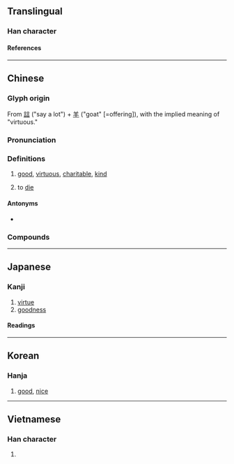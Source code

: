 {{also|譱}}
{{character info/new}}
{{character info|0x2F845}}
{{character info|0x2F846}}
==Translingual==

===Han character===
{{Han char|rn=30|rad=口|as=09|sn=12|four=80605|canj=TGTR,TTR|ids=⿻羊⿱䒑口,⿳𦍌䒑口}}

====References====
{{Han ref|kx=0197.180|dkj=03904|dj=0418.380|hdz=10660.020|uh=5584}}

----

==Chinese==
{{zh-forms|alt=譱}}

===Glyph origin===
{{Han etym}}
From [[誩]] ("say a lot") + [[羊]] ("goat" [=offering]), with the implied meaning of "virtuous." {{rfv-etym|zh}}

===Pronunciation===
{{zh-pron
|m=shàn
|m-s=
|c=sin6
|c-t=sen5,sen5-4
|c-t_note=sen5-4 - “to die”
|g=
|h=pfs=san
|j=
|mb=sīng
|md=siêng
|mn=siān
|mn-t=siêng6/siang6
|mn-t_note=siêng6 - Chaozhou
|w=3zoe
|x=
|mc=y
|oc=y
|ma=y
|cat=a,c:v
}}

===Definitions===
{{zh-hanzi}}

# [[good]], [[virtuous]], [[charitable]], [[kind]]
# {{lb|zh|Taishanese|euphemism}} to [[die]]
#: {{zh-x|去善|tr=hui1 '''sen5-4'''|go to hell|C-T}}

====Antonyms====
* {{zh-l|惡}}

===Compounds===
{{zh-der|善自為謀|善與人交|公善|勸善戒惡|多錢善賈|平善|善門難開|善歲|善果|善後|善士|善頌善禱|善堂|妙善|多謀善斷|善解人意|善事|善書|巧言善色|好善樂施|善哉|勸善規過|兼善天下|善戰|兼善|循循善誘|十善|善舉|善心人士|偽善|善根|善始令終|善善從長|來者不善|善善惡惡|勸善|善緣|慈眉善目|慈善家|慈善事業|慈善|好善惡惡|善政|善罷甘休|乏善可陳|恂恂善誘|性善說|心善|從善若流|履中行善|不善|和善|三善道|善賈而沽|善敗|妥善|伐善|善導|善人|勸善懲惡|妙善公主|廣行善事|善才童子|善財難捨|嘉言善行|友善|善棍|善報|善變|寸善片長|從善如流|宿善|完善|守死善道|善氣迎人|善終|嫉惡好善|善待|好謀善斷|好施樂善|好善嫉惡|多多益善|善類|善罷干休|善本|善化|善良|彰善癉惡|善財|善用|善刀而藏|慈善機構|善賈|善知識|善柔|善才|善感|善意|善始善終|善價|善巧便佞|向善|多財善賈|善馬熟人|善心|善於|勸善黜惡|廣結善緣|善男信女|善行|多愁善感|伏善|不得善終|推賢舉善|改過遷善|樂善不倦|懲惡勸善|獨善|真善美|扶善懲惡|掩賢妒善|樂善|改過向善|改惡向善|欺善怕惡|掩惡揚善|為善最樂|止惡揚善|擇善固執|知人善任|改善|積善餘慶|改行遷善|福善禍淫|推賢進善|懲惡獎善|服善|矜功伐善|推賢樂善|盡善盡美|盡美盡善|改過從善|是非善惡|癉惡彰善|疾惡好善|積善|改惡從善|獨善其身|樂善好義|止於至善|片善|明德止善|日行一善|抑惡揚善|樂善好施|擇善而從|殘賢害善|武不善作|為善|改惡行善|淑善君子|眾口稱善|片善小才|明眸善睞|旌善懲惡|擇善而行|攘善|諱過稱善|能言善辯|良善|首善之區|面惡心善|親善|能文善武|隱惡揚善|能言善道|褒善貶惡|馴善|首善|長袖善舞|賞善罰惡|行善|點頭稱善|能說善道|責善|至善至美|聖善|騎者善墮|首善之地|贊善|遷善遠罪|面善心狠|與人為善|謙善|除惡扶善|面善|遏惡揚善|蒲邑三善|鄯善|遷善改過|遷善|面善心惡|軟善|諄諄善誘|英勇善戰|親善大使|至善|洪善|善惡}}

----

==Japanese==

===Kanji===
{{ja-kanji|grade=6|rs=口09}}

# [[virtue]]
# [[goodness]]

====Readings====
{{ja-readings
|goon=ぜん
|kanon=せん
|kun=よ-い
|nanori=よし
}}

----

==Korean==

===Hanja===
{{ko-hanja|hangeul=선|rv=seon|mr=sŏn}}

# [[good]], [[nice]]

----

==Vietnamese==

===Han character===
{{vi-hantu|[[thiện]], [[thiến]]|rs=口09}}

# {{rfdef|vi|sort=口09}}